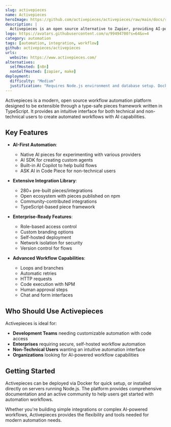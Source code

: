 ```yaml
---
slug: activepieces
name: Activepieces
heroImage: https://github.com/activepieces/activepieces/raw/main/docs/resources/templates.gif
description: |
  Activepieces is an open source alternative to Zapier, providing AI-powered workflow automation with a type-safe pieces framework written in TypeScript.
logo: https://avatars.githubusercontent.com/u/99494700?s=64&v=4
category: automation
tags: [automation, integration, workflow]
github: activepieces/activepieces
urls:
  website: https://www.activepieces.com/
alternatives:
  selfHosted: [n8n]
  nonSelfHosted: [zapier, make]
deployment:
  difficulty: "Medium"
  justification: "Requires Node.js environment and database setup. Docker deployment available but configuration needed for advanced features."
---
```


Activepieces is a modern, open source workflow automation platform designed to be extensible through a type-safe pieces framework written in TypeScript. It provides an intuitive interface for both technical and non-technical users to create automated workflows with AI capabilities.

## Key Features

- **AI-First Automation**:

  - Native AI pieces for experimenting with various providers
  - AI SDK for creating custom agents
  - Built-in AI Copilot to help build flows
  - ASK AI in Code Piece for non-technical users

- **Extensive Integration Library**:

  - 280+ pre-built pieces/integrations
  - Open ecosystem with pieces published on npm
  - Community-contributed integrations
  - TypeScript-based piece framework

- **Enterprise-Ready Features**:

  - Role-based access control
  - Custom branding options
  - Self-hosted deployment
  - Network isolation for security
  - Version control for flows

- **Advanced Workflow Capabilities**:
  - Loops and branches
  - Automatic retries
  - HTTP requests
  - Code execution with NPM
  - Human approval steps
  - Chat and form interfaces

## Who Should Use Activepieces

Activepieces is ideal for:

- **Development Teams** needing customizable automation with code access
- **Enterprises** requiring secure, self-hosted workflow automation
- **Non-Technical Users** wanting an intuitive automation interface
- **Organizations** looking for AI-powered workflow capabilities

## Getting Started

Activepieces can be deployed via Docker for quick setup, or installed directly on servers running Node.js. The platform provides comprehensive documentation and an active community to help users get started with automation workflows.

Whether you're building simple integrations or complex AI-powered workflows, Activepieces provides the flexibility and tools needed for modern automation needs.
